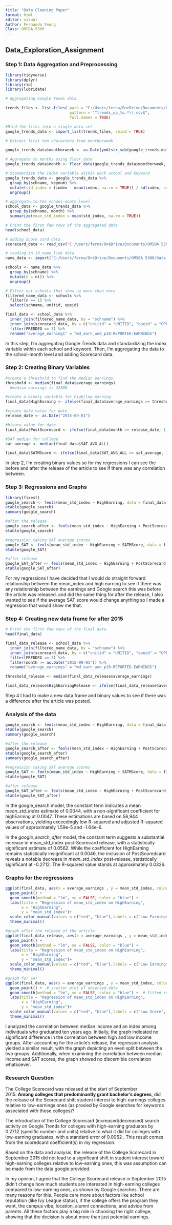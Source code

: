 ---
title: "Data Cleaning Paper"
format: html
editor: visual
Author: Fernando Yeung
Class: OMSBA-5300
---

## Data_Exploration_Assignment

### **Step 1: Data Aggregation and Preprocessing**

```{r}
library(tidyverse)
library(dplyr)
library(rio)
library(lubridate)

# Aggregating Google Tends data

trends_files <- list.files( path = "C:/Users/ferna/OneDrive/Documents/OMSBA 5300/Data explaration/OMSBA-5300/Lab3_Rawdata",
                            pattern = "^trends_up_to.*\\.csv$",
                            full.names = TRUE)

#Bind the files into a single data set
google_trends_data <- import_list(trends_files, rbind = TRUE)

# Extract first ten characters from monthorweek

google_trends_data$monthorweek <- as.Date(ymd(str_sub(google_trends_data$monthorweek, 1, 10)))

# Aggregate to months using floor_date
google_trends_data$month <- floor_date(google_trends_data$monthorweek, unit = "month")

# Standardize the index variable within each school and keyword
google_trends_data <- google_trends_data %>%
  group_by(schname, keynum) %>%
  mutate(std_index = (index - mean(index, na.rm = TRUE)) / sd(index, na.rm = TRUE)) %>%
  ungroup()

# aggregate to the school-month level
school_data <- google_trends_data %>%
  group_by(schname, month) %>%
  summarize(mean_std_index = mean(std_index, na.rm = TRUE))

# Print the first few rows of the aggregated data
head(school_data)

# adding Score card data
scorecard_data <- read_csv("C:/Users/ferna/OneDrive/Documents/OMSBA 5300/Data explaration/OMSBA-5300/Lab3_Rawdata/Most+Recent+Cohorts+(Scorecard+Elements).csv")

# reading in id_name_link data
name_data <- import("C:/Users/ferna/OneDrive/Documents/OMSBA 5300/Data explaration/OMSBA-5300/Lab3_Rawdata/id_name_link.csv")

schools <- name_data %>%
  group_by(schname) %>%
  mutate(n = n()) %>%
  ungroup()

# Filter out schools that show up more than once
filtered_name_data <- schools %>%
  filter(n == 1) %>%
  select(schname, unitid, opeid)

final_data <- school_data %>%
  inner_join(filtered_name_data, by = "schname") %>%
  inner_join(scorecard_data, by = c("unitid" = "UNITID", "opeid" = "OPEID")) %>% 
  filter(PREDDEG == 3) %>% 
  rename("average_earnings" = "md_earn_wne_p10-REPORTED-EARNINGS")
```

In this step, I'm aggregating Google Trends data and standardizing the index variable within each school and keyword. Then, I'm aggregating the data to the school-month level and adding Scorecard data.

### **Step 2: Creating Binary Variables**

```{r}
#create a threshold to find the median earnings
threshold <- median(final_data$average_earnings)
  #median earnings is 42300

#create a binary variable for high/low earning
final_data$HighEarning <- ifelse(final_data$average_earnings >= threshold, 1, 0)

#create date value for date
release_date <- as.Date("2015-09-01")

#binary value for date
final_data$PostScorecard <- ifelse(final_data$month >= release_date, 1, 0)

#SAT median for college
sat_average <- median(final_data$SAT_AVG_ALL)

final_data$SATMScore <- ifelse(final_data$SAT_AVG_ALL >= sat_average, 1,  0)
```

In step 2, I'm creating binary values so for my regressions I can see the before and after the release of the article to see if there was any correlation between.

### **Step 3: Regressions and Graphs**

```{r}
library(fixest)
google_search <- feols(mean_std_index ~ HighEarning, data = final_data)
etable(google_search)
summary(google_search)

#after the release
google_search_after <- feols(mean_std_index ~ HighEarning + PostScorecard, data = final_data)
etable(google_search)

#regression taking SAT average scores
google_SAT <- feols(mean_std_index ~ HighEarning + SATMScore, data = final_data)
etable(google_SAT)

#after release 
google_SAT_after <- feols(mean_std_index ~ HighEarning + PostScorecard  + SATMScore, data = final_data)
etable(google_SAT_after)

```

For my regressions I have decided that I would do straight forward relationship between the mean_index and high earning to see if there was any relationship between the earnings and Google search this was before the article was released. and did the same thing for after the release, I also wanted to see if the average SAT score would change anything so I made a regression that would show me that.

### **Step 4: Creating new data frame for after 2015**

```{r}
# Print the first few rows of the final data
head(final_data)

final_data_release <- school_data %>%
  inner_join(filtered_name_data, by = "schname") %>%
  inner_join(scorecard_data, by = c("unitid" = "UNITID", "opeid" = "OPEID")) %>% 
  filter(PREDDEG == 3) %>% 
  filter(month >= as.Date("2015-09-01")) %>% 
  rename("average_earnings" = "md_earn_wne_p10-REPORTED-EARNINGS")

threshold_release <- median(final_data_release$average_earnings)

final_data_release$HighEarningRelease <- ifelse(final_data_release$average_earnings >= threshold, 1, 0)
```

Step 4 I had to make a new data frame and binary values to see if there was a difference after the article was posted.

### **Analysis of the data**

```{r}
google_search <- feols(mean_std_index ~ HighEarning, data = final_data)
etable(google_search)
summary(google_search)

#after the release
google_search_after <- feols(mean_std_index ~ HighEarning + PostScorecard, data = final_data)
etable(google_search_after)
summary(google_search_after)

#regression taking SAT average scores
google_SAT <- feols(mean_std_index ~ HighEarning + SATMScore, data = final_data)
etable(google_SAT)

#after release 
google_SAT_after <- feols(mean_std_index ~ HighEarning + PostScorecard  + SATMScore, data = final_data)
etable(google_SAT_after)
```

In the google_search model, the constant term indicates a mean *mean_std_index* estimate of 0.0044, with a non-significant coefficient for highEarning at 0.0047. These estimations are based on 56,944 observations, yielding exceedingly low R-squared and adjusted R-squared values of approximately 1.59e-5 and -1.64e-6.

In the *google_search_after* model, the constant term suggests a substantial increase in mean_std_index post-Scorecard release, with a statistically significant estimate of 0.0562. While the coefficient for HighEarning remains statistically insignificant at 0.0046, the inclusion of PostScoredcard reveals a notable decrease in *mean_std_index* post-release, statistically significant at -0.2712. The R-squared value stands at approximately 0.0326.

### **Graphs for the regressions**

```{r}
ggplot(final_data, aes(x = average_earnings , y = mean_std_index, color = factor(HighEarning))) +
  geom_point() + 
  geom_smooth(method = "lm", se = FALSE, color = "blue") +  
  labs(title = "Regression of mean_std_index on HighEarning",
       x = "HighEarning",
       y = "mean_std_index")+
  scale_color_manual(values = c("red", "blue"),labels = c("Low Earnings", "High Earnings")) +
  theme_minimal()

#graph after the release of the article
ggplot(final_data_release, aes(x = average_earnings , y = mean_std_index, color = factor(HighEarningRelease))) +
  geom_point() + 
  geom_smooth(method = "lm", se = FALSE, color = "blue") +  
  labs(title = "Regression of mean_std_index on HighEarning",
       x = "HighEarning",
       y = "mean_std_index")+
  scale_color_manual(values = c("red", "blue"),labels = c("Low Earnings", "High Earnings")) +
  theme_minimal()

#graph for SAT
ggplot(final_data, aes(x = average_earnings , y = mean_std_index, color = factor(SATMScore))) +
  geom_point() +  # scatter plot of observed data
  geom_smooth(method = "lm", se = FALSE, color = "blue") +  # fitted regression line
  labs(title = "Regression of mean_std_index on HighEarning",
       x = "HighEarning",
       y = "mean_std_index")+
  scale_color_manual(values = c("red", "blue"),labels = c("Low Score", "High Score")) +
  theme_minimal()
```

I analyzed the correlation between median income and an index among individuals who graduated ten years ago. Initially, the graph indicated no significant difference in the correlation between high and low income groups. After accounting for the article's release, the regression analysis yielded a similar result, with the graph depicting an even split between the two groups. Additionally, when examining the correlation between median income and SAT scores, the graph showed no discernible correlation whatsoever.

### **Research Question**

The College Scorecard was released at the start of September 2015. **Among colleges that predominantly grant bachelor’s degrees**, did the release of the Scorecard shift student interest to high-earnings colleges relative to low-earnings ones (as proxied by Google searches for keywords associated with those colleges)?

The introduction of the College Scorecard (increased/decreased) search activity on Google Trends for colleges with high-earning graduates by 0.2712 (specific number and units) relative to what it did for colleges with low-earning graduates, with a standard error of 0.0062 . This result comes from the scoredcard coefficient(s) in my regression.

Based on the data and analysis, the release of the College Scorecard in September 2015 did not lead to a significant shift in student interest toward high-earning colleges relative to low-earning ones, this was assumption can be made from the data google provided.

In my opinion, I agree that the College Scorecard release in September 2015 didn't change how much students are interested in high-earning colleges compared to low-earning ones, as shown by Google searches. There are many reasons for this. People care more about factors like school reputation (like Ivy League status), if the college offers the program they want, the campus vibe, location, alumni connections, and advice from parents. All these factors play a big role in choosing the right college, showing that the decision is about more than just potential earnings.

